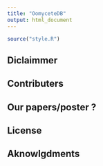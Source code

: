```yaml
---
title: "OomyceteDB"
output: html_document
---
```


```r
source("style.R")
```

## Diclaimmer

## Contributers

## Our papers/poster ?

## License

## Aknowlgdments
